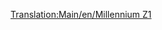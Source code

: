 [[Translation:Main/en/Millennium Z1]]{{hu/Navbox Mozdonyok}}
{{hu/Vonatok|Name='Millenium Z1'
|Image=[[File:en/Millenniumz1.png]]
|Cost=£70,312 ($140.624)
|Speed=336 km/h (210 mph)
|Weight=170 t (171,5 t)
|Power=10,000 LE (7.353 kW)
|Annual=£3,374 ($6.748)
|Designed=2005
|Lifespan=20
|Capacity=2x25 utas
|Leírás=A két motorkocsiból álló Millenium Z1 nagy kapacitású utasszállításra ragyogó választás, ráadásul élmény is látni, ahogy az utaskocsikkal tovasuhan. Ha hosszú, mondjuk nyolcnál több kocsiból álló szerelvényt járatsz, azt tapasztalhatod, hogy a csúcssebességet sosem éri el. Ilyenkor kapcsolj hozzá még egy motorkocsipárt.
|Valósság=A Millennium Z1 nagy sebessége miatt és azért, mert elsősorban utasszállító motorvonat, hasonlítható a német [http://hu.wikipedia.org/wiki/Transrapid_06 Transrapid] maglev vonatra.
}}